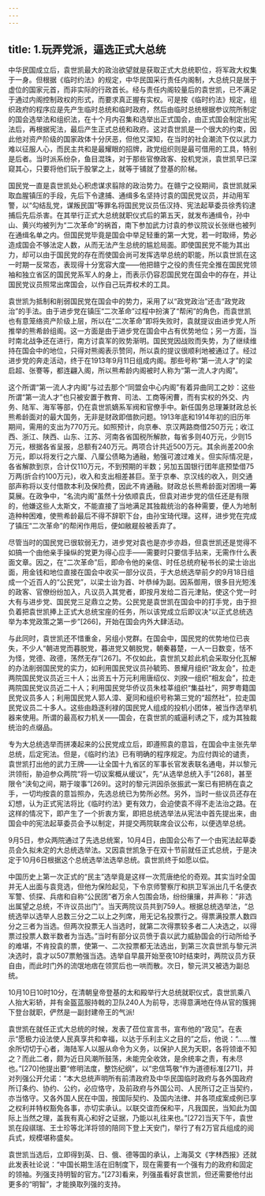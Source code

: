 ```yaml
---
---
---
```

title: 1.玩弄党派，逼选正式大总统
---




中华民国成立后，袁世凯最大的政治欲望就是获取正式大总统职位，将军政大权集于一身。但根据《临时约法》的规定，中华民国采行责任内阁制，大总统只是居于虚位的国家元首，而非实际的行政首长。经与责任内阁较量后的袁世凯，已不满足于通过内阁控制政权的形式，而要求真正握有实权。可是按《临时约法》规定，组织政府的程序应是先产生临时总统和临时政府，然后由临时总统根据参议院所制定的国会选举法和组织法，在十个月内召集和选举出正式国会，由正式国会制定出宪法后，再根据宪法，最后产生正式总统和政府。这对袁世凯是一个很大的约束，因此他对资产阶级的国家政体十分厌恶，但他又深知，在当时的社会潮流下仅以武力难以征服人心，而民主共和是最耀眼的招牌，政党组织则是最可借用的工具，特别是后者。当时派系纷杂，鱼目混珠，对于那些官僚政客、投机党派，袁世凯早已深窥其心，只要将他们玩于股掌之上，就等于铺就了登基的阶梯。

国民党一直是袁世凯处心积虑谋求翦除的政治势力。在赣宁之役期间，袁世凯就采取血腥镇压的手段，先后下令逮捕、通缉多名坚持讨袁的国民党议员，并动用军警，以“勾结乱党，谋叛民国”等罪名将国民党议员伍汉持、宪法起草委员徐秀钧逮捕后先后杀害。在其举行正式大总统就职仪式后的第五天，就发布通缉令，孙中山、黄兴均被列为“二次革命”的祸首，南下参加武力讨袁的参议院议长张继也被列在通缉名单之内。但国民党毕竟是国会中举足轻重的第一大党，若一时取缔，势必造成国会不够法定人数，从而无法产生总统的尴尬局面。即使国民党不能为其出力，却可以由于国民党的存在而使国会尚可发挥选举总统的职能，所以袁世凯在这一时期一反常态，表现得十分宽容大度——他把赣宁之役的责任完全推在国民党领袖和独立省区的国民党系军人的身上，而表示仍容忍国民党在国会中的存在，并让国民党议员照常出席国会，以作自己玩弄权术的工具。

袁世凯为抵制和削弱国民党在国会中的势力，采用了以“政党政治”还击“政党政治”的手法。由于进步党在镇压“二次革命”过程中扮演了“帮闲”的角色，而袁世凯也有意笼络资产阶级上层，所以在“二次革命”即将失败时，袁就提议由进步党人所推举的熊希龄组阁。这一方面是由于进步党在国会中占有优势地位；另一方面，当时南北战争还在进行，南方讨袁军的败势渐明。国民党因战败而失势，为了继续维持在国会中的地位，只得对熊阁表示赞同，所以袁的提议很顺利地被通过了。经过进步党的奔走活动，终于在1913年9月11日组成内阁。那些号称“第一流人才”的梁启超、张謇等，都连翩入阁，所以熊希龄内阁被时人称为“第一流人才内阁”。

这个所谓“第一流人才内阁”与过去那个“同盟会中心内阁”有着异曲同工之妙：这些所谓“第一流人才”也只被安置于教育、司法、工商等闲曹，而有实权的外交、内务、陆军、海军等部，仍在袁世凯嫡系军阀和官僚手中。新任国务总理兼财政总长熊希龄面对的最大国务，无非是财政即借款问题。1913年底和1914年初的旧历年期间，需用的支出为770万元。如照预计，向京奉、京汉两路商借250万元；收江西、浙江、陕西、山东、江苏、河南各省国税所解款，每省多则40万元，少则15万元，根据各省呈报，总额有240万元。两项合计共近500万元。其余尚差200余万元，即以将发行之六厘、八厘公债略为通融，勉强可渡过难关。但实际情况是，各省解款到京，合计仅110万元，不到预期的半数；另加五国银行团年底预垫借75万两(折合约100万元)，收入和支出相差甚巨。至于京奉、京汉线的收入，则交通部声称将以支付借款本利及保险费，因此不肯通融。财政总长熊希龄面对困境一筹莫展。在政争中，“名流内阁”虽然十分依顺袁氏，但袁对进步党的信任还是有限的，他嫌这些人太斯文，不能直接了当地满足其独裁统治的各种需要，便人为地制造种种困难，使熊希龄最后不得不辞职下台，由孙宝琦代理。这样，进步党在完成了镇压“二次革命”的帮闲作用后，便如敝屣般被丢弃了。

尽管当时的国民党已很软弱无力，进步党对袁也是亦步亦趋，但袁世凯还是觉得不如搞一个由他亲手操纵的党更为得心应手——需要时只要信手拈来，无需作什么表面文章。因之，在“二次革命”后，即命令他的亲信、时任总统府秘书长的梁士诒出面，用金钱和地位直接在国会中收买一部分议员，于大总统选举前夕的9月18日组成一个近百人的“公民党”，以梁士诒为首、叶恭绰为副。因系御用，很多目光短浅的政客、官僚纷纷加入，凡议员入其党者，即按月发给二百元津贴，使这个党一时大有与进步党、国民党三足鼎立之势。公民党是袁世凯在国会中的打手党，由于担负着把袁世凯捧上正式大总统宝座的任务，所以该党成立后即议决“以正式总统选举为本党政策之第一步”[266]，开始在国会内外大肆活动。

与此同时，袁世凯还不惜重金，另组小党群。在国会中，国民党的优势地位已丧失，不少人“朝进党而暮脱党，暮进党又朝脱党，朝秦暮楚，一人一日数变，恬不为怪，党德、政德，荡然无存”[267]。不仅如此，袁世凯又趁此机会采取分化瓦解的办法削弱国民党的实力，如利用国民党议员孙毓筠、景耀月组织“政友会”，拉走两院国民党议员近三十人；出资五十万元利用唐绍仪、刘揆一组织“相友会”，拉走两院国民党议员近二十人；利用国民党华侨议员朱桂莘组织“集益社”，网罗粤籍国民党议员多人；利用国民党人郭人漳、夏同和组织号称第三党的“超然社”，拉走国民党议员二十多人。这些由趋逐利禄的国民党人组成的投机小团体，被当作选举机器来使用。所谓的最高权力机关——国会，在袁世凯的威逼利诱之下，成为其独裁统治的点缀品。

专为大总统选举而拼凑起来的公民党成立后，即遵照袁的意旨，在国会中主张先举总统，后定宪法。但是，《临时约法》已有明确的程序规定。为应付舆论的谴责，袁世凯打出他的武力王牌——让全国十九省区的军事长官发表联名通电，并以黎元洪领衔，胁迫参众两院“将一切议案概从缓议”，先“从选举总统入手”[268]，甚至限令“浃旬之间，期于竣事”[269]。这时的黎元洪因杀张振武一案已有把柄在袁之手，一切均按袁的意旨照办，先选总统已为势所必然。另外，当时一些议员还存在幻想，认为正式宪法将比《临时约法》更有效力，会迫使袁不得不走法治之路。在这样的情况下，即产生了一个折衷方案，即把总统选举法从宪法中首先提出来，由国会中的宪法起草委员会予以制定，并提交两院联席会议公布，以便选举总统。

9月5日，参众两院通过了先选总统案，10月4日，由国会公布了一个由宪法起草委员会久拟未定的大总统选举法。又因袁世凯急于在双十节前就任正式总统，于是决定于10月6日根据这个总统选举法选举总统。袁世凯终于如愿以偿。

中国历史上第一次正式的“民主”选举竟是这样一次荒唐绝伦的奇观。其实当时全国并无人出面与袁竞选，但他为保险起见，下令京师警察厅和拱卫军派出几千名便衣军警、侦探、兵痞和自称“公民团”者万余人包围会场，纷纷攘攘，并声称：“非选出属望之总统，不许议员出门”。当天两院议员共到759人。根据总统选举法，“总统选举以选举人总数三分之二以上之列席，用无记名投票行之。得票满投票人数四分之三者为当选。但两次投票无人当选时，就第二次得票较多者二人决选之，以得票过投票人数半数者为当选。”当时有部分议员愤于袁以武力威胁国会的行动所给予的难堪，不肯投袁的票，使第一、二次投票都无法选出，到第三次袁世凯与黎元洪决选时，袁才以507票勉强当选。选举自早晨开始至夜10时结束时，两院议员方获自由，而此时门外的流氓地痞在领赏后也一哄而散。次日，黎元洪又被选为副总统。

10月10日10时10分，在清朝皇帝登基的太和殿举行大总统就职仪式，袁世凯乘八人抬大彩轿，并有金盔蓝服持戟的卫队240人为前导，志得意满地在侍从官的簇拥下登台就职，俨然是一副封建帝王的气派!

袁世凯在就任正式大总统的时候，发表了莅位宣言书，宣布他的“政见”。在表示“愿极力设法使人民真享共和幸福，以达于乐利主义之目的”之后，他说：“……惟余所切切于心者，海陆军人以服从命令为义务，以保护人民为天职，各将领谁不知之？而此二者，颇为近日风潮所鼓荡，未能完全收效，是余统率之责，有未尽也。”[270]他提出要“修明法度，整饬纪纲”，以“忠信笃敬”作为道德标准[271]，并对列强公开允诺：“本大总统声明所有前清政府及中华民国临时政府与各外国政府所订条约、协约、公约，必应恪守，及前政府与外国公司、人民所订之正当契约，亦当恪守。又各外国人民在中国，按国际契约、及国内法律、并各项成案成例已享之权利并特权豁免各事，亦切实承认。以联交谊而保和平，凡我国民，当知此为国际上当然之理，盖我有真心和好之证据，乃能以礼往来也。”[272]当天下午，袁世凯在段祺瑞、王士珍等北洋将领的陪同下登上天安门，举行了有2万官兵组成的阅兵式，规模堪称盛矣。

袁世凯当选后，立即得到英、日、俄、德等国的承认，上海英文《字林西报》还就此发表社论说：“中国长期生活在旧制度下，现在需要有一个强有力的政府和固定的领袖。列强支持明智的官方。”[273]看来，列强虽看好袁世凯，但还需要他付出更多的“明智”，才能换取列强的支持。